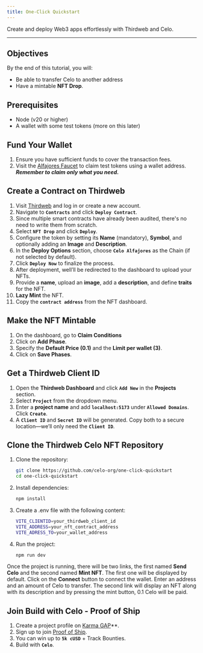 ```yaml
---
title: One-Click Quickstart
---
```


Create and deploy Web3 apps effortlessly with Thirdweb and Celo. 

---

## Objectives

By the end of this tutorial, you will:

* Be able to transfer Celo to another address
* Have a mintable **NFT Drop**.

## Prerequisites

* Node (v20 or higher)
* A wallet with some test tokens (more on this later)

## Fund Your Wallet  

1. Ensure you have sufficient funds to cover the transaction fees.  
2. Visit the [Alfajores Faucet](https://faucet.celo.org/alfajores) to claim test tokens using a wallet address. ***Remember to claim only what you need.***

## Create a Contract on Thirdweb

1. Visit [Thirdweb](https://thirdweb.com/login) and log in or create a new account.  
2. Navigate to **`Contracts`** and click **`Deploy Contract`**.  
3. Since multiple smart contracts have already been audited, there's no need to write them from scratch.  
4. Select **`NFT Drop`** and click **`Deploy`**.  
5. Configure the token by setting its **Name** (mandatory), **Symbol**, and optionally adding an **Image** and **Description**.  
6. In the **Deploy Options** section, choose **`Celo Alfajores`** as the Chain (if not selected by default).  
7. Click **`Deploy Now`** to finalize the process.  
8. After deployment, well’ll be redirected to the dashboard to upload your NFTs.  
9. Provide a **name**, upload an **image**, add a **description**, and define **traits** for the NFT.  
10. **Lazy Mint** the NFT.  
11. Copy the **`contract address`** from the NFT dashboard.  

## Make the NFT Mintable

1. On the dashboard, go to **Claim Conditions**
2. Click on **Add Phase**.
2. Specify the **Default Price (0.1)** and the **Limit per wallet (3)**.
3. Click on **Save Phases**.

## Get a Thirdweb Client ID  

1. Open the **Thirdweb Dashboard** and click **`Add New`** in the **Projects** section.  
2. Select **`Project`** from the dropdown menu.  
3. Enter a **project name** and add **`localhost:5173`** under **`Allowed Domains`**. Click **`Create`**.  
4. A **`Client ID`** and **`Secret ID`** will be generated. Copy both to a secure location—we’ll only need the **`Client ID`**.  

## Clone the Thirdweb Celo NFT Repository  

1. Clone the repository: 
 
   ```sh
   git clone https://github.com/celo-org/one-click-quickstart
   cd one-click-quickstart
   ```
   
2. Install dependencies:


	```sh
	npm install
	```
	
3. Create a .env file with the following content:


	```sh
	VITE_CLIENTID=your_thirdweb_client_id
	VITE_ADDRESS=your_nft_contract_address
	VITE_ADRESS_TO=your_wallet_address
	```	
	
4. Run the project:


	```sh
   npm run dev
	```
	
Once the project is running, there will be two links, the first named **Send Celo** and the second named **Mint NFT**. 
The first one will be displayed by default. Click on the **Connect** button to connect the wallet. Enter an 
address and an amount of Celo to transfer. The second link will display an NFT along with its description and by pressing
the mint button, 0.1 Celo will be paid.

## Join Build with Celo - Proof of Ship

1. Create a project profile on [Karma GAP](https://docs.gap.karmahq.xyz/how-to-guides/integrations/celo-proof-of-ship)**.
2. Sign up to join [Proof of Ship](https://celo-devs.beehiiv.com/subscribe).
3. You can win up to **`5k cUSD`** + Track Bounties.
4. Build with **`Celo`**.

